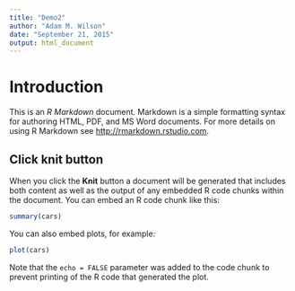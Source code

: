 ```yaml
---
title: "Demo2"
author: "Adam M. Wilson"
date: "September 21, 2015"
output: html_document
---
```


# Introduction

This is an _R Markdown_ document. Markdown is a simple formatting syntax for authoring HTML, PDF, and MS Word documents. For more details on using R Markdown see <http://rmarkdown.rstudio.com>.

## Click knit button

When you click the **Knit** button a document will be generated that includes both content as well as the output of any embedded R code chunks within the document. You can embed an R code chunk like this:

```r
summary(cars)
```

You can also embed plots, for example:

```r
plot(cars)
```

Note that the `echo = FALSE` parameter was added to the code chunk to prevent printing of the R code that generated the plot.
